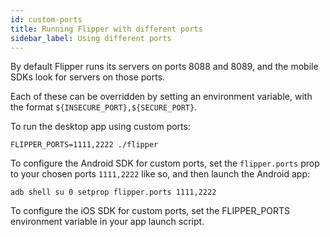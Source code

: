 ```yaml
---
id: custom-ports
title: Running Flipper with different ports
sidebar_label: Using different ports
---
```


By default Flipper runs its servers on ports 8088 and 8089, and the mobile SDKs look for servers on those ports.

Each of these can be overridden by setting an environment variable, with the format `${INSECURE_PORT},${SECURE_PORT}`.

To run the desktop app using custom ports:

```
FLIPPER_PORTS=1111,2222 ./flipper
```

To configure the Android SDK for custom ports, set the `flipper.ports` prop to your chosen ports `1111,2222` like so, and then launch the Android app:

```
adb shell su 0 setprop flipper.ports 1111,2222
```

To configure the iOS SDK for custom ports, set the FLIPPER_PORTS environment variable in your app launch script.

